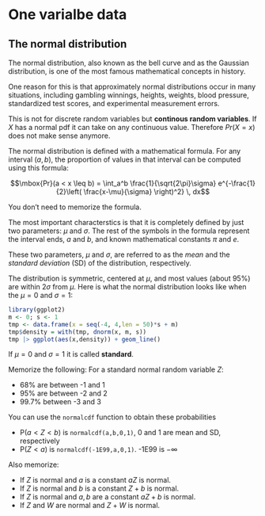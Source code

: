 # One varialbe data



## The normal distribution

The normal distribution, also known as the bell curve and as the Gaussian distribution, is one of the most famous mathematical concepts in history. 

One reason for this is that approximately normal distributions occur in many situations, including gambling winnings, heights, weights, blood pressure, standardized test scores, and experimental measurement errors. 

This is not for discrete random variables but **continous random variables**. If $X$ has a normal pdf it can take on any continuous value.
Therefore $Pr(X=x)$ does not make sense anymore.

The normal distribution is defined with a mathematical formula. For any interval $(a,b)$, the proportion of values in that interval can be computed using this formula:

$$\mbox{Pr}(a < x \leq b) = \int_a^b \frac{1}{\sqrt{2\pi}\sigma} e^{-\frac{1}{2}\left( \frac{x-\mu}{\sigma} \right)^2} \, dx$$

You don't need to memorize the formula.


The most important characterstics is that it is completely defined by just two parameters: $\mu$ and $\sigma$. The rest of the symbols in the formula represent the interval ends, $a$ and $b$, and known mathematical constants $\pi$ and $e$. 


These two parameters, $\mu$ and $\sigma$, are referred to as the *mean* and the *standard deviation* (SD) of the distribution, respectively.


The distribution is symmetric, centered at $\mu$, and most values (about 95%) are within $2\sigma$ from $\mu$. Here is what the normal distribution looks like when the $\mu = 0$ and $\sigma = 1$:

```r
library(ggplot2)
m <- 0; s <- 1
tmp <- data.frame(x = seq(-4, 4,len = 50)*s + m)
tmp$density = with(tmp, dnorm(x, m, s))
tmp |> ggplot(aes(x,density)) + geom_line()
```


If $\mu = 0$ and $\sigma = 1$ it is called **standard**.

Memorize the following: For a standard normal random variable $Z$:

* 68% are between -1 and 1
* 95% are between -2 and 2
* 99.7% between -3 and 3

You can use the `normalcdf` function to obtain these probabilities

* $\text{P}(a < Z < b)$ is `normalcdf(a,b,0,1)`, 0 and 1 are mean and SD, respectively 
* $\text{P}(Z < a)$ is `normalcdf(-1E99,a,0,1)`. -1E99 is $-\infty$


Also memorize:

* If $Z$ is normal and $a$ is a constant $aZ$ is normal.
* If $Z$ is normal and $b$ is a constant $Z+b$ is normal.
* If $Z$ is normal and $a,b$ are a constant $aZ+b$ is normal.
* If $Z$ and $W$ are normal and $Z+W$ is normal.




